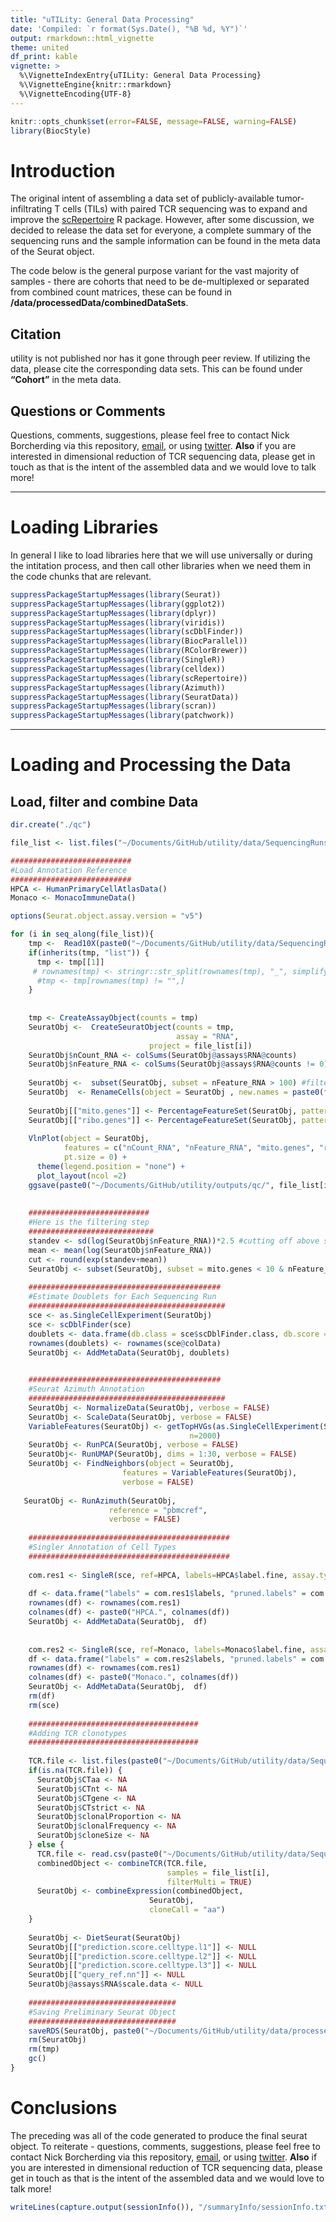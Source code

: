 ```yaml
---
title: "uTILity: General Data Processing"
date: 'Compiled: `r format(Sys.Date(), "%B %d, %Y")`'
output: rmarkdown::html_vignette
theme: united
df_print: kable
vignette: >
  %\VignetteIndexEntry{uTILity: General Data Processing}
  %\VignetteEngine{knitr::rmarkdown}
  %\VignetteEncoding{UTF-8}
---
```


```r
knitr::opts_chunk$set(error=FALSE, message=FALSE, warning=FALSE)
library(BiocStyle)
```

# Introduction

The original intent of assembling a data set of publicly-available tumor-infiltrating T cells (TILs) with paired TCR sequencing was to expand and improve the [scRepertoire](https://github.com/ncborcherding/scRepertoire) R package. However, after some discussion, we decided to release the data set for everyone, a complete summary of the sequencing runs and the sample information can be found in the meta data of the Seurat object.

The code below is the general purpose variant for the vast majority of samples - there are cohorts that need to be de-multiplexed or separated from combined count matrices, these can be found in **/data/processedData/combinedDataSets**.

## Citation

utility is not published nor has it gone through peer review. If utilizing the data, please cite the corresponding data sets. This can be found under **"Cohort"** in the meta data.

## Questions or Comments

Questions, comments, suggestions, please feel free to contact Nick Borcherding via this repository, [email](mailto:ncborch@gmail.com), or using [twitter](https://twitter.com/theHumanBorch). **Also** if you are interested in dimensional reduction of TCR sequencing data, please get in touch as that is the intent of the assembled data and we would love to talk more!

***

# Loading Libraries

In general I like to load libraries here that we will use universally or during the intitation process, and then call other libraries when we need them in the code chunks that are relevant. 

```r
suppressPackageStartupMessages(library(Seurat))
suppressPackageStartupMessages(library(ggplot2))
suppressPackageStartupMessages(library(dplyr))
suppressPackageStartupMessages(library(viridis))
suppressPackageStartupMessages(library(scDblFinder))
suppressPackageStartupMessages(library(BiocParallel))
suppressPackageStartupMessages(library(RColorBrewer))
suppressPackageStartupMessages(library(SingleR))
suppressPackageStartupMessages(library(celldex))
suppressPackageStartupMessages(library(scRepertoire))
suppressPackageStartupMessages(library(Azimuth))
suppressPackageStartupMessages(library(SeuratData))
suppressPackageStartupMessages(library(scran))
suppressPackageStartupMessages(library(patchwork))
```

***

# Loading and Processing the Data

## Load, filter and combine Data
```r
dir.create("./qc")

file_list <- list.files("~/Documents/GitHub/utility/data/SequencingRuns")

###########################
#Load Annotation Reference
###########################
HPCA <- HumanPrimaryCellAtlasData()
Monaco <- MonacoImmuneData()

options(Seurat.object.assay.version = "v5")

for (i in seq_along(file_list)){
    tmp <-  Read10X(paste0("~/Documents/GitHub/utility/data/SequencingRuns/", file_list[i]))
    if(inherits(tmp, "list")) {
      tmp <- tmp[[1]]
     # rownames(tmp) <- stringr::str_split(rownames(tmp), "_", simplify = TRUE)[,2]
      #tmp <- tmp[rownames(tmp) != "",]
    }
   
    
    tmp <- CreateAssayObject(counts = tmp)
    SeuratObj <-  CreateSeuratObject(counts = tmp, 
                                     assay = "RNA",
                               project = file_list[i])
    SeuratObj$nCount_RNA <- colSums(SeuratObj@assays$RNA@counts)
    SeuratObj$nFeature_RNA <- colSums(SeuratObj@assays$RNA@counts != 0)
    
    SeuratObj <-  subset(SeuratObj, subset = nFeature_RNA > 100) #filter out low count/feature cells
    SeuratObj  <- RenameCells(object = SeuratObj , new.names = paste0(file_list[i], "_", rownames(SeuratObj[[]])))
    
    SeuratObj[["mito.genes"]] <- PercentageFeatureSet(SeuratObj, pattern = "^MT-")
    SeuratObj[["ribo.genes"]] <- PercentageFeatureSet(SeuratObj, pattern = "^RPS|RPL-")
    
    VlnPlot(object = SeuratObj, 
            features = c("nCount_RNA", "nFeature_RNA", "mito.genes", "ribo.genes"), 
            pt.size = 0) + 
      theme(legend.position = "none") + 
      plot_layout(ncol =2)
    ggsave(paste0("~/Documents/GitHub/utility/outputs/qc/", file_list[i], ".pdf"), height = 8, width=8)
    
    
    ###########################
    #Here is the filtering step
    ############################
    standev <- sd(log(SeuratObj$nFeature_RNA))*2.5 #cutting off above standard deviation of 2.5
    mean <- mean(log(SeuratObj$nFeature_RNA))
    cut <- round(exp(standev+mean))
    SeuratObj <- subset(SeuratObj, subset = mito.genes < 10 & nFeature_RNA < cut)
    
    ###########################################
    #Estimate Doublets for Each Sequencing Run
    ############################################
    sce <- as.SingleCellExperiment(SeuratObj)
    sce <- scDblFinder(sce)
    doublets <- data.frame(db.class = sce$scDblFinder.class, db.score = sce$scDblFinder.score)
    rownames(doublets) <- rownames(sce@colData)
    SeuratObj <- AddMetaData(SeuratObj, doublets)

    
    ###########################################
    #Seurat Azimuth Annotation
    ############################################
    SeuratObj <- NormalizeData(SeuratObj, verbose = FALSE)
    SeuratObj <- ScaleData(SeuratObj, verbose = FALSE)
    VariableFeatures(SeuratObj) <- getTopHVGs(as.SingleCellExperiment(SeuratObj), 
                                        n=2000)
    SeuratObj <- RunPCA(SeuratObj, verbose = FALSE)
    SeuratObj<- RunUMAP(SeuratObj, dims = 1:30, verbose = FALSE)
    SeuratObj <- FindNeighbors(object = SeuratObj, 
                         features = VariableFeatures(SeuratObj), 
                         verbose = FALSE)
   
   SeuratObj <- RunAzimuth(SeuratObj, 
                      reference = "pbmcref",
                      verbose = FALSE)
      
    #############################################
    #Singler Annotation of Cell Types
    #############################################
      
    com.res1 <- SingleR(sce, ref=HPCA, labels=HPCA$label.fine, assay.type.test=1)
  
    df <- data.frame("labels" = com.res1$labels, "pruned.labels" = com.res1$pruned.labels)
    rownames(df) <- rownames(com.res1)
    colnames(df) <- paste0("HPCA.", colnames(df))
    SeuratObj <- AddMetaData(SeuratObj,  df)
  
    
    com.res2 <- SingleR(sce, ref=Monaco, labels=Monaco$label.fine, assay.type.test=1)
    df <- data.frame("labels" = com.res2$labels, "pruned.labels" = com.res2$pruned.labels)
    rownames(df) <- rownames(com.res1)
    colnames(df) <- paste0("Monaco.", colnames(df))
    SeuratObj <- AddMetaData(SeuratObj,  df)
    rm(df)
    rm(sce)
      
    ######################################
    #Adding TCR clonotypes
    ######################################
    
    TCR.file <- list.files(paste0("~/Documents/GitHub/utility/data/SequencingRuns/", file_list[i]), pattern = "annotations")[1]
    if(is.na(TCR.file)) {
      SeuratObj$CTaa <- NA
      SeuratObj$CTnt <- NA
      SeuratObj$CTgene <- NA
      SeuratObj$CTstrict <- NA
      SeuratObj$clonalProportion <- NA
      SeuratObj$clonalFrequency <- NA
      SeuratObj$cloneSize <- NA
    } else {
      TCR.file <- read.csv(paste0("~/Documents/GitHub/utility/data/SequencingRuns/", file_list[i], "/", TCR.file))
      combinedObject <- combineTCR(TCR.file, 
                                   samples = file_list[i], 
                                   filterMulti = TRUE)
      SeuratObj <- combineExpression(combinedObject, 
                               SeuratObj, 
                               cloneCall = "aa")
    }
    
    SeuratObj <- DietSeurat(SeuratObj)
    SeuratObj[["prediction.score.celltype.l1"]] <- NULL
    SeuratObj[["prediction.score.celltype.l2"]] <- NULL
    SeuratObj[["prediction.score.celltype.l3"]] <- NULL
    SeuratObj[["query_ref.nn"]] <- NULL
    SeuratObj@assays$RNA$scale.data <- NULL
    
    #################################
    #Saving Preliminary Seurat Object
    #################################
    saveRDS(SeuratObj, paste0("~/Documents/GitHub/utility/data/processedData/seuratObjects/", file_list[i], ".rds"))
    rm(SeuratObj)
    rm(tmp)
    gc()
}
```

# Conclusions

The preceding was all of the code generated to produce the final seurat object. To reiterate - questions, comments, suggestions, please feel free to contact Nick Borcherding via this repository, [email](mailto:ncborch@gmail.com), or using [twitter](https://twitter.com/theHumanBorch). **Also** if you are interested in dimensional reduction of TCR sequencing data, please get in touch as that is the intent of the assembled data and we would love to talk more!

```r
writeLines(capture.output(sessionInfo()), "/summaryInfo/sessionInfo.txt")
```



